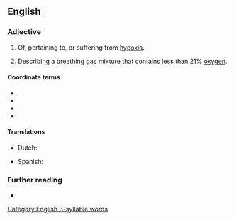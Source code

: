 ==English==

===Adjective===
{{en-adj}}

# {{lb|en|pathology}} Of, pertaining to, or suffering from [[hypoxia]].
# Describing a breathing gas mixture that contains less than 21% [[oxygen]].
#: {{ux|en|Dead zones are '''hypoxic''' areas in the world's oceans and large lakes.}}

====Coordinate terms====
* {{l|en|anoxic}}
* {{l|en|dysoxic}}
* {{l|en|normoxic}}
* {{l|en|hyperoxic}}

====Translations====
{{trans-top|pertaining to hypoxia}}
* Dutch: {{t|nl|hypoxisch}}
{{trans-mid}}
* Spanish: {{t|es|hipóxico}}
{{trans-bottom}}

===Further reading===
* {{R:Lexico}}

[[Category:English 3-syllable words]]